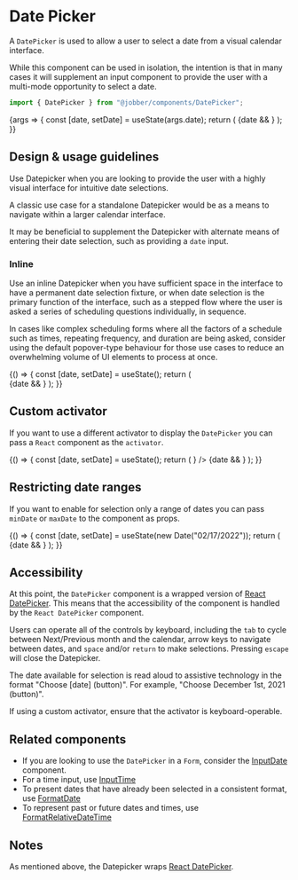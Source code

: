 
<Meta title="Components/DatePicker" component={DatePicker} />

# Date Picker

A `DatePicker` is used to allow a user to select a date from a visual calendar
interface.

While this component can be used in isolation, the intention is that in many
cases it will supplement an input component to provide the user with a
multi-mode opportunity to select a date.

```ts
import { DatePicker } from "@jobber/components/DatePicker";
```

<Canvas>
  <Story name="DatePicker" args={{ date: undefined }}>
    {args => {
      const [date, setDate] = useState(args.date);
      return (
        <Content>
          <DatePicker {...args} selected={date} onChange={setDate} />
          {date && <DataDump defaultOpen data={date} />}
        </Content>
      );
    }}
  </Story>
</Canvas>

<ArgsTable of={DatePicker} story="DatePicker" />

## Design & usage guidelines

Use Datepicker when you are looking to provide the user with a highly visual
interface for intuitive date selections.

A classic use case for a standalone Datepicker would be as a means to navigate
within a larger calendar interface.

It may be beneficial to supplement the Datepicker with alternate means of
entering their date selection, such as providing a `date` input.

### Inline

Use an inline Datepicker when you have sufficient space in the interface to have
a permanent date selection fixture, or when date selection is the primary
function of the interface, such as a stepped flow where the user is asked a
series of scheduling questions individually, in sequence.

In cases like complex scheduling forms where all the factors of a schedule such
as times, repeating frequency, and duration are being asked, consider using the
default popover-type behaviour for those use cases to reduce an overwhelming
volume of UI elements to process at once.

<Canvas>
  <ExampleWithHooks>
    {() => {
      const [date, setDate] = useState();
      return (
        <Content>
          <div>
            <DatePicker selected={date} inline onChange={setDate} />
          </div>
          {date && <DataDump defaultOpen data={date} />}
        </Content>
      );
    }}
  </ExampleWithHooks>
</Canvas>

## Custom activator

If you want to use a different activator to display the `DatePicker` you can
pass a `React` component as the `activator`.

<Canvas>
  <ExampleWithHooks>
    {() => {
      const [date, setDate] = useState();
      return (
        <Content>
          <DatePicker
            selected={date}
            onChange={setDate}
            activator={
              <Button label="My fancy activator" variation="learning" />
            }
          />
          {date && <DataDump defaultOpen data={date} />}
        </Content>
      );
    }}
  </ExampleWithHooks>
</Canvas>

## Restricting date ranges

If you want to enable for selection only a range of dates you can pass `minDate`
or `maxDate` to the component as props.

<Canvas>
  <ExampleWithHooks>
    {() => {
      const [date, setDate] = useState(new Date("02/17/2022"));
      return (
        <Content>
          <div>
            <DatePicker
              minDate={new Date("02/07/2022")}
              maxDate={new Date("02/27/2022")}
              selected={date}
              inline
              onChange={setDate}
            />
          </div>
          {date && <DataDump defaultOpen data={date} />}
        </Content>
      );
    }}
  </ExampleWithHooks>
</Canvas>

## Accessibility

At this point, the `DatePicker` component is a wrapped version of
[React DatePicker](https://reactdatepicker.com/). This means that the
accessibility of the component is handled by the `React DatePicker` component.

Users can operate all of the controls by keyboard, including the `tab` to cycle
between Next/Previous month and the calendar, arrow keys to navigate between
dates, and `space` and/or `return` to make selections. Pressing `escape` will
close the Datepicker.

The date available for selection is read aloud to assistive technology in the
format "Choose [date] (button)". For example, "Choose December 1st, 2021
(button)".

If using a custom activator, ensure that the activator is keyboard-operable.

## Related components

- If you are looking to use the `DatePicker` in a `Form`, consider the
  [InputDate](../?path=/docs/components-inputdate--input-date) component.
- For a time input, use
  [InputTime](../?path=/docs/components-inputtime--input-time)
- To present dates that have already been selected in a consistent format, use
  [FormatDate](../?path=/docs/components-formatdate--format-date)
- To represent past or future dates and times, use
  [FormatRelativeDateTime](../?path=/docs/components-formatrelativedatetime--format-relative-date-time)

## Notes

As mentioned above, the Datepicker wraps
[React DatePicker](https://reactdatepicker.com/).
